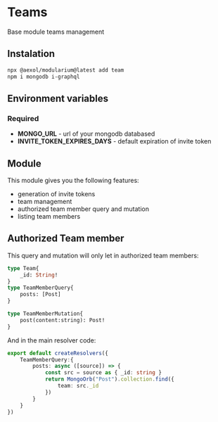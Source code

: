 # Teams

Base module teams management

## Instalation

```sh
npx @aexol/modularium@latest add team
npm i mongodb i-graphql
```

## Environment variables

### Required
- **MONGO_URL** - url of your mongodb databased
- **INVITE_TOKEN_EXPIRES_DAYS** - default expiration of invite token

## Module

This module gives you the following features:
- generation of invite tokens
- team management
- authorized team member query and mutation
- listing team members

## Authorized Team member

This query and mutation will only let in authorized team members:

```graphql
type Team{
    _id: String!
}
type TeamMemberQuery{
    posts: [Post]
}

type TeamMemberMutation{
    post(content:string): Post!
}
```

And in the main resolver code:

```ts
export default createResolvers({
    TeamMemberQuery:{
        posts: async ([source]) => {
            const src = source as { _id: string }
            return MongoOrb("Post").collection.find({
                team: src._id
            })
        }
    }
})
```

